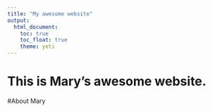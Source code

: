 ```yaml
---
title: "My awesome website"
output: 
  html_document:
    toc: true
    toc_float: true
    theme: yeti
---
```


# This is Mary's awesome website. 

#About Mary

